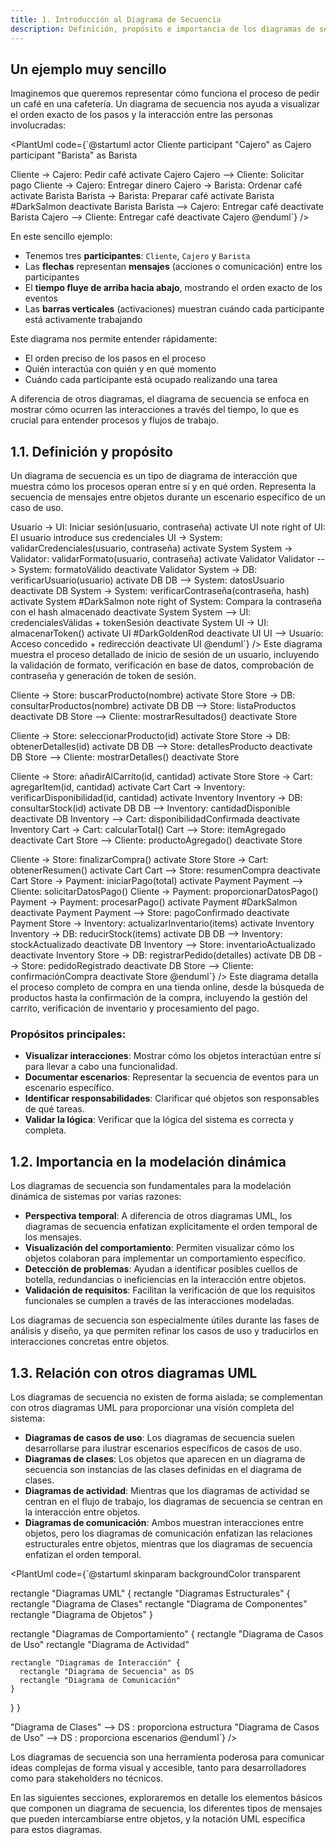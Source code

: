 ```yaml
---
title: 1. Introducción al Diagrama de Secuencia
description: Definición, propósito e importancia de los diagramas de secuencia en UML
---
```



## Un ejemplo muy sencillo

Imaginemos que queremos representar cómo funciona el proceso de pedir un café en una cafetería. Un diagrama de secuencia nos ayuda a visualizar el orden exacto de los pasos y la interacción entre las personas involucradas:

<PlantUml code={`@startuml
actor Cliente
participant "Cajero" as Cajero
participant "Barista" as Barista

Cliente -> Cajero: Pedir café
activate Cajero
Cajero --> Cliente: Solicitar pago
Cliente -> Cajero: Entregar dinero
Cajero -> Barista: Ordenar café
activate Barista
Barista -> Barista: Preparar café
activate Barista #DarkSalmon
deactivate Barista
Barista --> Cajero: Entregar café
deactivate Barista
Cajero --> Cliente: Entregar café
deactivate Cajero
@enduml`} />

En este sencillo ejemplo:

- Tenemos tres **participantes**: `Cliente`, `Cajero` y `Barista`
- Las **flechas** representan **mensajes** (acciones o comunicación) entre los participantes
- El **tiempo fluye de arriba hacia abajo**, mostrando el orden exacto de los eventos
- Las **barras verticales** (activaciones) muestran cuándo cada participante está activamente trabajando

Este diagrama nos permite entender rápidamente:
- El orden preciso de los pasos en el proceso
- Quién interactúa con quién y en qué momento
- Cuándo cada participante está ocupado realizando una tarea

A diferencia de otros diagramas, el diagrama de secuencia se enfoca en mostrar cómo ocurren las interacciones a través del tiempo, lo que es crucial para entender procesos y flujos de trabajo.

## 1.1. Definición y propósito

Un diagrama de secuencia es un tipo de diagrama de interacción que muestra cómo los procesos operan entre sí y en qué orden. Representa la secuencia de mensajes entre objetos durante un escenario específico de un caso de uso.

<Tabs>
  <TabItem label="Inicio de sesión">
      <PlantUml code={`@startuml
actor Usuario
participant "Interfaz" as UI
participant "Sistema" as System
participant "Validador" as Validator
database "Base de Datos" as DB

Usuario -> UI: Iniciar sesión(usuario, contraseña)
activate UI
note right of UI: El usuario introduce sus credenciales
UI -> System: validarCredenciales(usuario, contraseña)
activate System
System -> Validator: validarFormato(usuario, contraseña)
activate Validator
Validator --> System: formatoVálido
deactivate Validator
System -> DB: verificarUsuario(usuario)
activate DB
DB --> System: datosUsuario
deactivate DB
System -> System: verificarContraseña(contraseña, hash)
activate System #DarkSalmon
note right of System: Compara la contraseña con el hash almacenado
deactivate System
System --> UI: credencialesVálidas + tokenSesión
deactivate System
UI -> UI: almacenarToken()
activate UI #DarkGoldenRod
deactivate UI
UI --> Usuario: Acceso concedido + redirección
deactivate UI
@enduml`} />
      Este diagrama muestra el proceso detallado de inicio de sesión de un usuario, incluyendo la validación de formato, verificación en base de datos, comprobación de contraseña y generación de token de sesión.
  </TabItem>
  
  <TabItem label="Proceso de compra">
      <PlantUml code={`@startuml
actor Cliente
participant "Tienda Online" as Store
participant "Carrito" as Cart
participant "Sistema de Pagos" as Payment
participant "Gestor de Inventario" as Inventory
database "Base de Datos" as DB

Cliente -> Store: buscarProducto(nombre)
activate Store
Store -> DB: consultarProductos(nombre)
activate DB
DB --> Store: listaProductos
deactivate DB
Store --> Cliente: mostrarResultados()
deactivate Store

Cliente -> Store: seleccionarProducto(id)
activate Store
Store -> DB: obtenerDetalles(id)
activate DB
DB --> Store: detallesProducto
deactivate DB
Store --> Cliente: mostrarDetalles()
deactivate Store

Cliente -> Store: añadirAlCarrito(id, cantidad)
activate Store
Store -> Cart: agregarItem(id, cantidad)
activate Cart
Cart -> Inventory: verificarDisponibilidad(id, cantidad)
activate Inventory
Inventory -> DB: consultarStock(id)
activate DB
DB --> Inventory: cantidadDisponible
deactivate DB
Inventory --> Cart: disponibilidadConfirmada
deactivate Inventory
Cart -> Cart: calcularTotal()
Cart --> Store: itemAgregado
deactivate Cart
Store --> Cliente: productoAgregado()
deactivate Store

Cliente -> Store: finalizarCompra()
activate Store
Store -> Cart: obtenerResumen()
activate Cart
Cart --> Store: resumenCompra
deactivate Cart
Store -> Payment: iniciarPago(total)
activate Payment
Payment --> Cliente: solicitarDatosPago()
Cliente -> Payment: proporcionarDatosPago()
Payment -> Payment: procesarPago()
activate Payment #DarkSalmon
deactivate Payment
Payment --> Store: pagoConfirmado
deactivate Payment
Store -> Inventory: actualizarInventario(items)
activate Inventory
Inventory -> DB: reducirStock(items)
activate DB
DB --> Inventory: stockActualizado
deactivate DB
Inventory --> Store: inventarioActualizado
deactivate Inventory
Store -> DB: registrarPedido(detalles)
activate DB
DB --> Store: pedidoRegistrado
deactivate DB
Store --> Cliente: confirmaciónCompra
deactivate Store
@enduml`} />
      Este diagrama detalla el proceso completo de compra en una tienda online, desde la búsqueda de productos hasta la confirmación de la compra, incluyendo la gestión del carrito, verificación de inventario y procesamiento del pago.
  </TabItem>
</Tabs>

### Propósitos principales:

- **Visualizar interacciones**: Mostrar cómo los objetos interactúan entre sí para llevar a cabo una funcionalidad.
- **Documentar escenarios**: Representar la secuencia de eventos para un escenario específico.
- **Identificar responsabilidades**: Clarificar qué objetos son responsables de qué tareas.
- **Validar la lógica**: Verificar que la lógica del sistema es correcta y completa.

## 1.2. Importancia en la modelación dinámica

Los diagramas de secuencia son fundamentales para la modelación dinámica de sistemas por varias razones:

<div>
  <ul>
    <li><strong>Perspectiva temporal</strong>: A diferencia de otros diagramas UML, los diagramas de secuencia enfatizan explícitamente el orden temporal de los mensajes.</li>
    <li><strong>Visualización del comportamiento</strong>: Permiten visualizar cómo los objetos colaboran para implementar un comportamiento específico.</li>
    <li><strong>Detección de problemas</strong>: Ayudan a identificar posibles cuellos de botella, redundancias o ineficiencias en la interacción entre objetos.</li>
    <li><strong>Validación de requisitos</strong>: Facilitan la verificación de que los requisitos funcionales se cumplen a través de las interacciones modeladas.</li>
  </ul>
</div>

<Aside type="tip">
  Los diagramas de secuencia son especialmente útiles durante las fases de análisis y diseño, ya que permiten refinar los casos de uso y traducirlos en interacciones concretas entre objetos.
</Aside>

## 1.3. Relación con otros diagramas UML

Los diagramas de secuencia no existen de forma aislada; se complementan con otros diagramas UML para proporcionar una visión completa del sistema:

<div>
  <ul>
    <li><strong>Diagramas de casos de uso</strong>: Los diagramas de secuencia suelen desarrollarse para ilustrar escenarios específicos de casos de uso.</li>
    <li><strong>Diagramas de clases</strong>: Los objetos que aparecen en un diagrama de secuencia son instancias de las clases definidas en el diagrama de clases.</li>
    <li><strong>Diagramas de actividad</strong>: Mientras que los diagramas de actividad se centran en el flujo de trabajo, los diagramas de secuencia se centran en la interacción entre objetos.</li>
    <li><strong>Diagramas de comunicación</strong>: Ambos muestran interacciones entre objetos, pero los diagramas de comunicación enfatizan las relaciones estructurales entre objetos, mientras que los diagramas de secuencia enfatizan el orden temporal.</li>
  </ul>
</div>

<PlantUml code={`@startuml
skinparam backgroundColor transparent

rectangle "Diagramas UML" {
  rectangle "Diagramas Estructurales" {
    rectangle "Diagrama de Clases"
    rectangle "Diagrama de Componentes"
    rectangle "Diagrama de Objetos"
  }
  
  rectangle "Diagramas de Comportamiento" {
    rectangle "Diagrama de Casos de Uso"
    rectangle "Diagrama de Actividad"
    
    rectangle "Diagramas de Interacción" {
      rectangle "Diagrama de Secuencia" as DS
      rectangle "Diagrama de Comunicación"
    }
  }
}

"Diagrama de Clases" --> DS : proporciona estructura
"Diagrama de Casos de Uso" --> DS : proporciona escenarios
@enduml`} />

<Aside type="note">
  Los diagramas de secuencia son una herramienta poderosa para comunicar ideas complejas de forma visual y accesible, tanto para desarrolladores como para stakeholders no técnicos.
</Aside>

En las siguientes secciones, exploraremos en detalle los elementos básicos que componen un diagrama de secuencia, los diferentes tipos de mensajes que pueden intercambiarse entre objetos, y la notación UML específica para estos diagramas.
